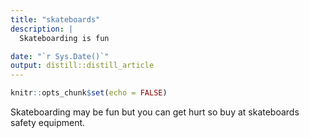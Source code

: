 ```yaml
---
title: "skateboards"
description: |
  Skateboarding is fun

date: "`r Sys.Date()`"
output: distill::distill_article
---
```


```r
knitr::opts_chunk$set(echo = FALSE)
```
Skateboarding may be fun but you can get hurt so buy at skateboards safety equipment.





